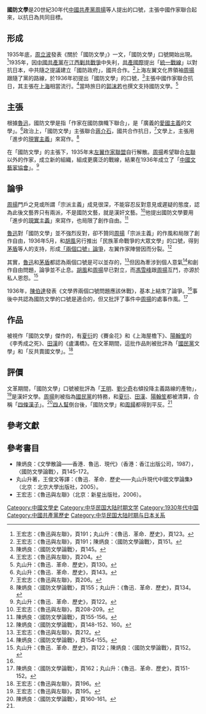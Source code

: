 {{noteTA
|zh-tw:江西剿共戰爭;zh-cn:中央苏区反围剿战争;zh-hk:中央蘇區反圍剿戰爭
}}
'''國防文學'''是20世紀30年代[[中國共產黨|中國共產黨]][[周揚|周揚]]等人提出的口號，主張中國作家聯合起來，以抗日為共同目標。

==形成==
1935年底，[[周立波_(当代作家)|周立波]]發表《關於「國防文學」》一文，「國防文學」口號開始出現。<ref>王宏志：《魯迅與左聯》，頁191；丸山升：《魯迅．革命．歷史》，頁123。</ref>1935年，因[[中國共產黨|中國共產黨]]在[[江西剿共戰爭|江西剿共戰爭]]中失利，[[共產國際|共產國際]]提出「[[統一戰線|統一戰線]]」以對抗日本，中共隨之提議建立「國防政府」，國共合作。<ref>王宏志：《魯迅與左聯》，頁191；陳炳良：〈國防文學論戰〉，頁151。</ref>上海左翼文化界領袖[[周揚|周揚]]跟隨了黨的路線，於1936年初提出「國防文學」的口號，<ref>陳炳良：〈國防文學論戰〉，頁145。</ref>主張中國作家聯合抗日，其主張在[[上海|上海]]相當流行。<ref>王宏志：《魯迅與左聯》，頁204。</ref>當時旅日的[[郭沫若|郭沫若]]也撰文支持國防文學。<ref>丸山升：《魯迅．革命．歷史》，頁130。</ref>

==主張==
根據[[魯迅|魯迅]]，國防文學是指「作家在國防旗幟下聯合」，是「廣義的[[愛國主義|愛國主義]]的文學」。<ref>丸山升：《魯迅．革命．歷史》，頁143。</ref>政治上，「國防文學」主張聯合[[蔣介石|蔣介石]]，國共合作抗日，<ref>王宏志：《魯迅與左聯》，頁206。</ref>文學上，主張用「進步的[[現實主義|現實主義]]」來寫作。<ref>陳炳良：〈國防文學論戰〉，頁155；丸山升：《魯迅．革命．歷史》，頁134。</ref>

在「國防文學」的主張下，1935年末[[左翼作家聯盟|左翼作家聯盟]]自行解散。[[周揚|周揚]]希望聯合[[左聯|左聯]]以外的作家，成立新的組織，組成更廣泛的戰線，結果在1936年成立了「[[中國文藝家協會|中國文藝家協會]]」。<ref name="#1">丸山升：《魯迅．革命．歷史》，頁122。</ref>

==論爭==
[[周揚|周揚]]門戶之見或所謂「宗派主義」成見很深，不能容忍反對意見或遲疑的態度，認為此後文藝界只有兩派，不是國防文藝，就是漢奸文藝。<ref>王宏志：《魯迅與左聯》，頁208-209。</ref>他提出國防文學要用「進步的[[現實主義|現實主義]]」來寫作，也局限了創作自由。<ref>陳炳良：〈國防文學論戰〉，頁155-156。</ref>

[[魯迅|魯迅]]對「國防文學」並不強烈反對，卻不贊同[[周揚|周揚]]「宗派主義」的作風和局限了創作自由，1936年5月，和[[胡風|胡風]]另行推出「民族革命戰爭的大眾文學」的口號，得到[[茅盾|茅盾]]等人的支持，形成[[「兩個口號」論爭|「兩個口號」論爭]]，左翼作家陣營因而分裂。<ref>陳炳良：〈國防文學論戰〉，頁148-152、160。</ref>

其實，[[魯迅|魯迅]]和[[茅盾|茅盾]]都認為兩個口號是可以並存的，<ref>王宏志：《魯迅與左聯》，頁212。</ref>但因為牽涉到個人意氣<ref>陳炳良：〈國防文學論戰〉，頁154-155。</ref>和創作自由問題，論爭並不止息。[[胡風|胡風]]和[[周揚|周揚]]早已對立，而[[馮雪峰|馮雪峰]]跟[[周揚|周揚]]互鬥，亦源於私人恩怨。<ref>丸山升：《魯迅．革命．歷史》，頁122；陳炳良：〈國防文學論戰〉，頁152。</ref>

1936年，[[陳伯達|陳伯達]]發表《文學界兩個口號問題應該休戰》，基本上結朿了論爭。<ref name="#1"/>事後中共認為國防文學的口號是適合的，但又批評了事件中[[周揚|周揚]]的處事作風。<ref>陳炳良：〈國防文學論戰〉，頁162；丸山升：《魯迅．革命．歷史》，頁151-152。</ref>

==作品==
被視作「國防文學」傑作的，有[[夏衍|夏衍]]的《賽金花》和《上海屋檐下》、[[陽翰笙|陽翰笙]]的《李秀成之死》、[[田漢|田漢]]的《盧溝橋》。在文革期間，這批作品則被批評為「[[國民黨|國民黨]]文學」和「反共賣國文學」。<ref>王宏志：《魯迅與左聯》，頁196。</ref>

==評價==
文革期間，「國防文學」口號被批評為「[[王明|王明]]、[[劉少奇|劉少奇]]右傾投降主義路線的產物」，<ref name="#2">王宏志：《魯迅與左聯》，頁195。</ref>是漢奸文學。[[周揚|周揚]]則被指為[[國民黨|國民黨]]的特務，和[[夏衍|夏衍]]、[[田漢|田漢]]、[[陽翰笙|陽翰笙]]都被清算，合稱「[[四條漢子|四條漢子]]」。<ref>陳炳良：〈國防文學論戰〉，頁160-161。</ref>[[四人幫|四人幫]]倒台後，「國防文學」和[[周揚|周揚]]都得到平反。<ref name="#2"/>

==參考文獻==
{{reflist|2}}

==參考書目==
*陳炳良：《文學散論——香港．魯迅．現代》（香港：香江出版公司，1987），〈國防文學論戰〉，頁145-172。
*丸山升著，王俊文等譯：《魯迅．革命．歷史——丸山升現代中國文學論集》（北京：北京大學出版社，2005）。
*王宏志：《魯迅與左聯》（北京：新星出版社，2006）。

{{中国近现代文学}}

[[Category:中國文學史|Category:中國文學史]]
[[Category:中华民国大陆时期文学|Category:中华民国大陆时期文学]]
[[Category:1930年代中国|Category:1930年代中国]]
[[Category:中國共產黨歷史|Category:中國共產黨歷史]]
[[Category:中华民国大陆时期与日本关系|Category:中华民国大陆时期与日本关系]]